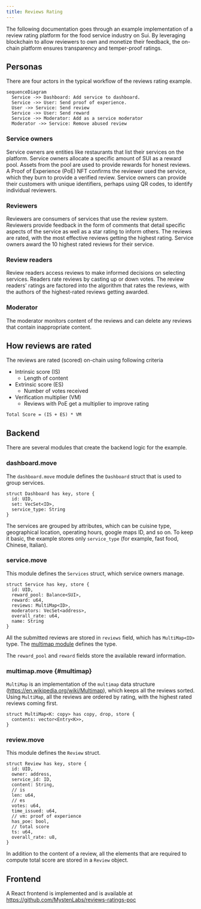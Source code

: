 ```yaml
---
title: Reviews Rating
---
```


The following documentation goes through an example implementation of a review rating platform for the food service industry on Sui. By leveraging blockchain to allow reviewers to own and monetize their feedback, the on-chain platform ensures transparency and temper-proof ratings.

## Personas

There are four actors in the typical workflow of the reviews rating example.  

```mermaid
sequenceDiagram
  Service ->> Dashboard: Add service to dashboard.
  Service ->> User: Send proof of experience.
  User ->> Service: Send review
  Service ->> User: Send reward
  Service ->> Moderator: Add as a service moderator
  Moderator ->> Service: Remove abused review
```

### Service owners

Service owners are entities like restaurants that list their services on the platform. Service owners allocate a specific amount of SUI as a reward pool. Assets from the pool are used to provide rewards for honest reviews. A Proof of Experience (PoE) NFT confirms the reviewer used the service, which they burn to provide a verified review. Service owners can provide their customers with unique identifiers, perhaps using QR codes, to identify individual reviewers.

### Reviewers

Reviewers are consumers of services that use the review system. Reviewers provide feedback in the form of comments that detail specific aspects of the service as well as a star rating to inform others. The reviews are rated, with the most effective reviews getting the highest rating. Service owners award the 10 highest rated reviews for their service. 

### Review readers

Review readers access reviews to make informed decisions on selecting services. Readers rate reviews by casting up or down votes. The review readers' ratings are factored into the algorithm that rates the reviews, with the authors of the highest-rated reviews getting awarded. 

### Moderator

The moderator monitors content of the reviews and can delete any reviews that contain inappropriate content.

## How reviews are rated

The reviews are rated (scored) on-chain using following criteria
- Intrinsic score (IS)
  - Length of content
- Extrinsic score (ES)
  - Number of votes received
- Verification multiplier (VM)
  - Reviews with PoE get a multiplier to improve rating

```
Total Score = (IS + ES) * VM
```

## Backend

There are several modules that create the backend logic for the example. 

### dashboard.move

The `dashboard.move` module defines the `Dashboard` struct that is used to group services.

```move
struct Dashboard has key, store {
  id: UID,
  set: VecSet<ID>,
  service_type: String
}
```

The services are grouped by attributes, which can be cuisine type, geographical location, operating hours, google maps ID, and so on. To keep it basic, the example stores only `service_type` (for example, fast food, Chinese, Italian).

### service.move

This module defines the `Services` struct, which service owners manage.

```move
struct Service has key, store {
  id: UID,
  reward_pool: Balance<SUI>,
  reward: u64,
  reviews: MultiMap<ID>,
  moderators: VecSet<address>,
  overall_rate: u64,
  name: String
}
```

All the submitted reviews are stored in `reviews` field, which has `MultiMap<ID>` type. The [multimap module](#multimap) defines the type. 

The `reward_pool` and `reward` fields store the available reward information.  

### multimap.move {#multimap}

`MultiMap` is an implementation of the `multimap` data structure (https://en.wikipedia.org/wiki/Multimap), which keeps all the reviews sorted. Using `MultiMap`, all the reviews are ordered by rating, with the highest rated reviews coming first.

```move
struct MultiMap<K: copy> has copy, drop, store {
  contents: vector<Entry<K>>,
}
```

### review.move

This module defines the `Review` struct.

```move
struct Review has key, store {
  id: UID,
  owner: address,
  service_id: ID,
  content: String,
  // is
  len: u64,
  // es
  votes: u64,
  time_issued: u64,
  // vm: proof of experience
  has_poe: bool,
  // total score
  ts: u64,
  overall_rate: u8,
}
```

In addition to the content of a review, all the elements that are required to compute total score are stored in a `Review` object.

## Frontend

A React frontend is implemented and is available at https://github.com/MystenLabs/reviews-ratings-poc
